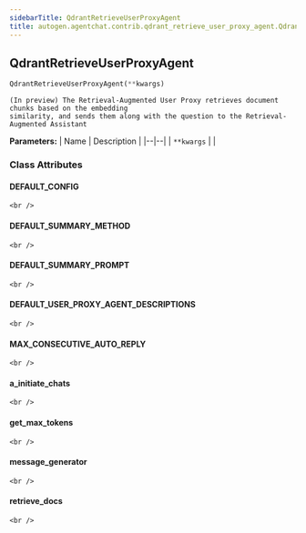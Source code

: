 ```yaml
---
sidebarTitle: QdrantRetrieveUserProxyAgent
title: autogen.agentchat.contrib.qdrant_retrieve_user_proxy_agent.QdrantRetrieveUserProxyAgent
---
```

<h2 id="autogen.agentchat.contrib.qdrant_retrieve_user_proxy_agent.QdrantRetrieveUserProxyAgent" class="doc doc-heading">
    <code class="doc-symbol doc-symbol-heading doc-symbol-class"></code>
    <span class="doc doc-object-name doc-class-name">QdrantRetrieveUserProxyAgent</span>
    <a href="#autogen.agentchat.contrib.qdrant_retrieve_user_proxy_agent.QdrantRetrieveUserProxyAgent" class="headerlink" title="Permanent link"></a>
</h2>

```python
QdrantRetrieveUserProxyAgent(**kwargs)
```

    (In preview) The Retrieval-Augmented User Proxy retrieves document chunks based on the embedding
    similarity, and sends them along with the question to the Retrieval-Augmented Assistant

<b>Parameters:</b>
| Name | Description |
|--|--|
| `**kwargs` |  |

### Class Attributes

<code class="doc-symbol doc-symbol-heading doc-symbol-attribute"></code>
#### DEFAULT_CONFIG
<a href="#autogen.agentchat.contrib.qdrant_retrieve_user_proxy_agent.QdrantRetrieveUserProxyAgent.DEFAULT_CONFIG" class="headerlink" title="Permanent link"></a>

    <br />

<code class="doc-symbol doc-symbol-heading doc-symbol-attribute"></code>
#### DEFAULT_SUMMARY_METHOD
<a href="#autogen.agentchat.contrib.qdrant_retrieve_user_proxy_agent.QdrantRetrieveUserProxyAgent.DEFAULT_SUMMARY_METHOD" class="headerlink" title="Permanent link"></a>

    <br />

<code class="doc-symbol doc-symbol-heading doc-symbol-attribute"></code>
#### DEFAULT_SUMMARY_PROMPT
<a href="#autogen.agentchat.contrib.qdrant_retrieve_user_proxy_agent.QdrantRetrieveUserProxyAgent.DEFAULT_SUMMARY_PROMPT" class="headerlink" title="Permanent link"></a>

    <br />

<code class="doc-symbol doc-symbol-heading doc-symbol-attribute"></code>
#### DEFAULT_USER_PROXY_AGENT_DESCRIPTIONS
<a href="#autogen.agentchat.contrib.qdrant_retrieve_user_proxy_agent.QdrantRetrieveUserProxyAgent.DEFAULT_USER_PROXY_AGENT_DESCRIPTIONS" class="headerlink" title="Permanent link"></a>

    <br />

<code class="doc-symbol doc-symbol-heading doc-symbol-attribute"></code>
#### MAX_CONSECUTIVE_AUTO_REPLY
<a href="#autogen.agentchat.contrib.qdrant_retrieve_user_proxy_agent.QdrantRetrieveUserProxyAgent.MAX_CONSECUTIVE_AUTO_REPLY" class="headerlink" title="Permanent link"></a>

    <br />

<code class="doc-symbol doc-symbol-heading doc-symbol-attribute"></code>
#### a_initiate_chats
<a href="#autogen.agentchat.contrib.qdrant_retrieve_user_proxy_agent.QdrantRetrieveUserProxyAgent.a_initiate_chats" class="headerlink" title="Permanent link"></a>

    <br />

<code class="doc-symbol doc-symbol-heading doc-symbol-attribute"></code>
#### get_max_tokens
<a href="#autogen.agentchat.contrib.qdrant_retrieve_user_proxy_agent.QdrantRetrieveUserProxyAgent.get_max_tokens" class="headerlink" title="Permanent link"></a>

    <br />

<code class="doc-symbol doc-symbol-heading doc-symbol-attribute"></code>
#### message_generator
<a href="#autogen.agentchat.contrib.qdrant_retrieve_user_proxy_agent.QdrantRetrieveUserProxyAgent.message_generator" class="headerlink" title="Permanent link"></a>

    <br />

<code class="doc-symbol doc-symbol-heading doc-symbol-attribute"></code>
#### retrieve_docs
<a href="#autogen.agentchat.contrib.qdrant_retrieve_user_proxy_agent.QdrantRetrieveUserProxyAgent.retrieve_docs" class="headerlink" title="Permanent link"></a>

    <br />